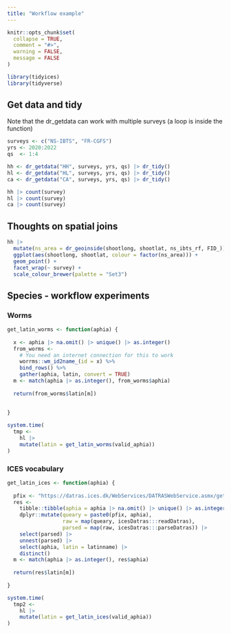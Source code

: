```yaml
---
title: "Workflow example"
---
```


```r
knitr::opts_chunk$set(
  collapse = TRUE,
  comment = "#>",
  warning = FALSE,
  message = FALSE
)
```

```r
library(tidyices)
library(tidyverse)
```

## Get data and tidy

Note that the dr_getdata can work with multiple surveys (a loop is inside the function)

```r

surveys <- c("NS-IBTS", "FR-CGFS")
yrs <- 2020:2022 
qs  <- 1:4

hh <- dr_getdata("HH", surveys, yrs, qs) |> dr_tidy()
hl <- dr_getdata("HL", surveys, yrs, qs) |> dr_tidy()
ca <- dr_getdata("CA", surveys, yrs, qs) |> dr_tidy()
```

```r
hh |> count(survey)
hl |> count(survey)
ca |> count(survey)
```

## Thoughts on spatial joins

```r
hh |> 
  mutate(ns_area = dr_geoinside(shootlong, shootlat, ns_ibts_rf, FID_)) |> 
  ggplot(aes(shootlong, shootlat, colour = factor(ns_area))) +
  geom_point() +
  facet_wrap(~ survey) +
  scale_colour_brewer(palette = "Set3")
```


## Species - workflow experiments

### Worms

```r
get_latin_worms <- function(aphia) {
  
  x <- aphia |> na.omit() |> unique() |> as.integer()
  from_worms <-
    # You need an internet connection for this to work
    worrms::wm_id2name_(id = x) %>%
    bind_rows() %>%
    gather(aphia, latin, convert = TRUE)
  m <- match(aphia |> as.integer(), from_worms$aphia)
  
  return(from_worms$latin[m])
  
  
}

system.time(
  tmp <- 
    hl |> 
    mutate(latin = get_latin_worms(valid_aphia))
)
```

### ICES vocabulary

```r
get_latin_ices <- function(aphia) {
  
  pfix <- "https://datras.ices.dk/WebServices/DATRASWebService.asmx/getSpecies?codename=aphia&code="
  res <- 
    tibble::tibble(aphia = aphia |> na.omit() |> unique() |> as.integer()) |> 
    dplyr::mutate(queary = paste0(pfix, aphia),
                  raw = map(queary, icesDatras:::readDatras),
                  parsed = map(raw, icesDatras:::parseDatras)) |> 
    select(parsed) |> 
    unnest(parsed) |> 
    select(aphia, latin = latinname) |> 
    distinct()
  m <- match(aphia |> as.integer(), res$aphia)
  
  return(res$latin[m])
  
}

system.time(
  tmp2 <- 
    hl |> 
    mutate(latin = get_latin_ices(valid_aphia))
)
```



